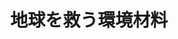 ﻿---
title: "地球を救う環境材料"
category: "物質理工学院"
vol: 78
interviewee: "中島・松下"
url: ""
tags: []
pdf: "78-4-nakashima-matsumoto.pdf"
career: ""
preface: "効率のいいものを作るには、性能のいい材料が必要である。今日では、性能のみならず、環境にやさし いものづくりの必要性が高まっており、中島・松下研究室では、社会のニーズに答えるために環境材料研 究を行なっている。その研究は、自然現象が起こる理由とともにどう材料に応用するかを考える、理物質理工学院的 でかつ工学的なものである。その奥深い材料研究を行う中島・松下研究室を紹介しよう。"
---

